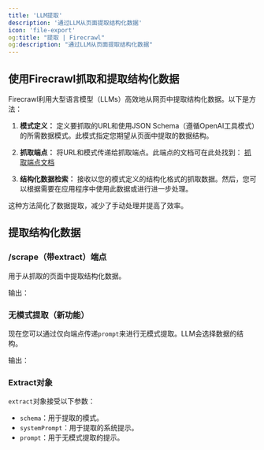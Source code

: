 ```yaml
---
title: 'LLM提取'
description: '通过LLM从页面提取结构化数据'
icon: 'file-export'
og:title: "提取 | Firecrawl"
og:description: "通过LLM从页面提取结构化数据"
---
```




## 使用Firecrawl抓取和提取结构化数据

Firecrawl利用大型语言模型（LLMs）高效地从网页中提取结构化数据。以下是方法：

1. **模式定义：**
   定义要抓取的URL和使用JSON Schema（遵循OpenAI工具模式）的所需数据模式。此模式指定您期望从页面中提取的数据结构。

2. **抓取端点：**
   将URL和模式传递给抓取端点。此端点的文档可在此处找到：
   [抓取端点文档](https://docs.firecrawl.dev/api-reference/endpoint/scrape)

3. **结构化数据检索：**
   接收以您的模式定义的结构化格式的抓取数据。然后，您可以根据需要在应用程序中使用此数据或进行进一步处理。

这种方法简化了数据提取，减少了手动处理并提高了效率。

## 提取结构化数据

### /scrape（带extract）端点

用于从抓取的页面中提取结构化数据。

<CodeGroup>

<ExtractPython />
<ExtractNode />
<ExtractCURL />

</CodeGroup>

输出：

<ExtractOutput />

### 无模式提取（新功能）

现在您可以通过仅向端点传递`prompt`来进行无模式提取。LLM会选择数据的结构。

<CodeGroup>

<ExtractNoSchemaCURL />

</CodeGroup>

输出：

<ExtractNoSchemaOutput />

### Extract对象

`extract`对象接受以下参数：

- `schema`：用于提取的模式。
- `systemPrompt`：用于提取的系统提示。
- `prompt`：用于无模式提取的提示。